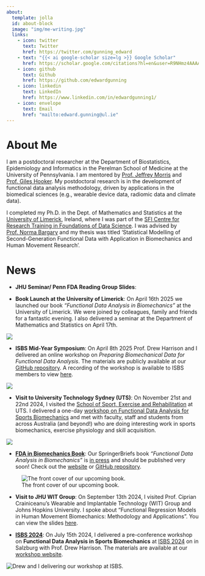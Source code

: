 ```yaml
---
about:
  template: jolla
  id: about-block
  image: "img/me-writing.jpg"
  links:
    - icon: twitter
      text: Twitter
      href: https://twitter.com/gunning_edward
    - text: "{{< ai google-scholar size=lg >}} Google Scholar"
      href: https://scholar.google.com/citations?hl=en&user=R9NHmz4AAAAJ
    - icon: github
      text: Github
      href: https://github.com/edwardgunning
    - icon: linkedin
      text: LinkedIn
      href: https://www.linkedin.com/in/edwardgunning1/
    - icon: envelope
      text: Email
      href: "mailto:edward.gunning@ul.ie"  
---
```



::: {#about-block}
:::



# About Me

I am a postdoctoral researcher at the Department of Biostatistics, Epidemiology and Informatics in the Perelman School of Medicine at the University of Pennsylvania. I am mentored by [Prof. Jeffrey Morris](https://www.dbei.med.upenn.edu/bio/jeffrey-s-morris-phd) and [Prof. Giles Hooker](https://www.gileshooker.com/). My postdoctoral research is in the development of functional data analysis methodology, driven by applications in the biomedical sciences (e.g., wearable device data, radiomic data and climate data).

I completed my Ph.D. in the Dept. of Mathematics and Statistics at the [University of Limerick](https://www.ul.ie/), Ireland, where I was part of the [SFI Centre for Research Training in Foundations of Data Science](https://www.data-science.ie/).
I was advised by [Prof. Norma Bargary](https://www.ul.ie/research/dr-norma-bargary) and my thesis was titled 'Statistical Modelling of Second-Generation Functional Data with Application in Biomechanics and Human Movement Research'.

# News

* **JHU Seminar/ Penn FDA Reading Group Slides**: [](docs/slides/Non_Linear_FMM_Seminar-1.pdf) 

* **Book Launch at the University of Limerick**: On April 16th 2025 we launched our book *"Functional Data Analysis in Biomechanics"* at the University of Limerick. We were joined by colleagues, family and friends for a fantastic evening. I also delivered a seminar at the Department of Mathematics and Statistics on April 17th.

![](teaching/book-launch.JPG)

* **ISBS Mid-Year Symposium**: On April 8th 2025 Prof. Drew Harrison and I delivered an online workshop on *Preparing Biomechanical Data for Functional Data Analysis*. The materials are publicly available at our [GitHub repository](https://github.com/edwardgunning/ISBS-FDA-data-preparation-workshop). A recording of the workshop is available to ISBS members to view [here](https://isbs.org/conferences/videos/symposium25-recordings).

![](teaching/isbs-mid-year.jpg)

* **Visit to University Technology Sydney (UTS)**: On November 21st and 22nd 2024, I visited the [School of Sport, Exercise and Rehabilitation](https://www.uts.edu.au/about/faculty-health/school-sport-exercise-and-rehabilitation) at UTS. I delivered a one-day [workshop on Functional Data Analysis for Sports Biomechanics](https://github.com/edwardgunning/UTS-FDA-Short-Course) and met with faculty, staff and students from across Australia (and beyond!) who are doing interesting work in sports biomechanics, exercise physiology and skill acquisition.

![](teaching/uts-course.JPG)

* [**FDA in Biomechanics Book**](https://link.springer.com/book/9783031688614): Our SpringerBriefs book *"Functional Data Analysis in Biomechanics"* is <u>in press</u> and should be published very soon! Check out the [website](https://link.springer.com/book/9783031688614) or [GitHub repository](https://github.com/FAST-ULxNUIG/SpringerBriefs/tree/main).

![The front cover of our upcoming book.](projects/review-book/book_frontcover.png)

* **Visit to JHU WIT Group**: On September 13th 2024, I visited Prof. Ciprian Crainiceanu's Wearable and Implantable Technology (WIT) Group and Johns Hopkins University. I spoke about "Functional Regression Models in Human Movement Biomechanics: Methodology and Applications". You can view the slides [here](https://github.com/ edwardgunning/JHU-Talk).


* [**ISBS 2024**](https://www.isbs2024.com/): On July $15$th $2024$, I delivered a pre-conference workshop on **Functional Data Analysis in Sports Biomechanics** at [ISBS 2024](https://www.isbs2024.com/) on in Salzburg with Prof. Drew Harrison. The materials are available at our [workshop website](https://github.com/edwardgunning/ISBS-Short-Course).

![Drew and I delivering our workshop at ISBS.](teaching/isbs-course.png)
<!-- # Research -->

<!-- * Add research interests here. -->



<!-- ```{=html} -->
<!-- <div  style="margin: 30px; text-align: center;"> -->
<!-- <a class="btn btn-primary" href="https://www.marvinschmitt.com/blog/website-tutorial-quarto/" role="button" target="_blank" style="padding: 15px 30px;">View the tutorial for this template (+ download link)</a> -->
<!-- </div> -->
<!-- ``` -->

